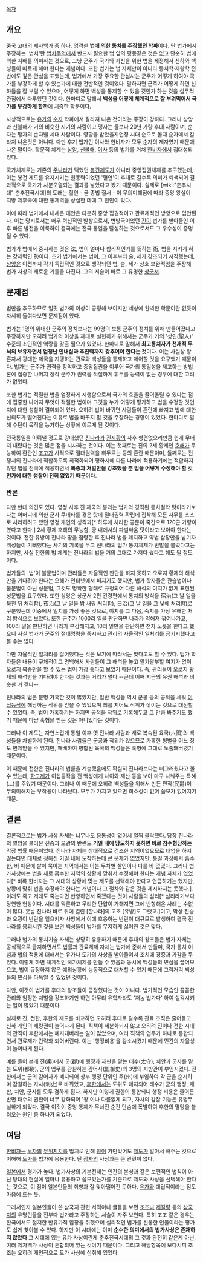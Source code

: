 [[목차]]
== 개요 ==
중국 고대의 [[제자백가]] 중 하나. 엄격한 '''법에 의한 통치를 주장했던 학파'''이다. 단 법가에서 주장하는 '법치'란 [[법치주의]]에서 반드시 필요한 법 앞의 평등같은 것은 없고 단순히 법에 의한 지배를 의미하는 것으로, 그냥 군주가 국가와 자신을 위한 법을 제정해서 신하와 백성들이 따르게 해야 한다는 개념이다. 또한 법가는 법 자체만이 아니라 통치학·제왕학 전반에도 깊은 관심을 표했는데, 법가에서 가장 주요한 관심사는 군주가 어떻게 하여야 국가를 부강하게 할 수 있는가에 대한 전반적인 것이었다. 말하자면 군주가 어떻게 하면 신하들을 잘 부릴 수 있으며, 어떻게 하면 백성을 통제할 수 있을 것인가 하는 것을 실무적 관점에서 다루었던 것이다. 한마디로 말해서 '''백성을 어떻게 체계적으로 잘 부려먹어서 국가를 부강하게 할까'''에 치중한 학문이다.

사상적으로는 [[유가]]의 [[순자]] 학파에서 갈라져 나온 것이라는 주장이 강하다. 그러나 상앙과 신불해가 거의 비슷한 시기의 사람이고 맹자는 둘보다 20년 가량 후대 사람이며, 순자는 맹자의 손자뻘 세대 사람이다. 영향을 받았을지언정 시대 순으로 볼때 순자에서 갈라져 나온것은 아니다. 다만 후기 법가인 이사와 한비자가 모두 순자의 제자였기 때문에 나온 말이다. 학문적 체계는 [[상앙]], [[신불해]], [[이사]] 등의 법가를 거쳐 [[한비자]]에서 집대성되었다.

국가체제로는 기존의 [[주]]나라가 택했던 [[봉건제도]]가 아니라 중앙집권체제를 추구했는데, 이는 봉건 제도를 유지시키는 원동력이었던 '혈연'이 후대로 갈수록 의미가 퇴색되어 결과적으로 국가가 사분오열되는 결과를 낳았다고 봤기 때문이다. 실제로 [wiki:"춘추시대" 춘추전국시대]의 도래는 혈연 - 곧 종법 질서 - 이 무의미해짐에 따라 중앙 왕실이 지방 제후국에 대한 통제력을 상실한 데에 그 원인이 있다.

이에 따라 법가에서 내세운 대안은 다분히 중앙 집권적이고 관료제적인 방향으로 입안된다. 이는 당시로서는 매우 혁신적인 발상으로서, 변방국이었던 [[진]]이 법가를 받아들인 이후 빠른 발전을 이룩하여 결국에는 전국 통일을 달성하는 것으로서도 그 우수성이 증명될 수 있다.

법가가 법에서 중시하는 것은 法, 법이 얼마나 합리적인가를 뜻하는 術, 법을 지키게 하는 강제력인 勢이다. 초기 법가에서는 법이, 그 이후부터 술, 세가 강조되기 시작했는데, [[상앙]]은 이전까지 각기 독립적인 것으로 생각되던 법, 술, 세가 상호 보완적임을 주장해 법가 사상의 새로운 기틀을 다진다. 그의 저술이 바로 그 유명한 [[상군서]]. 

== 문제점 ==
법만을 추구하므로 얼핏 법가의 이상이 공정해 보이지만 세상에 완벽한 학문이란 없듯이 자세히 들여다보면 문제점이 있다.

법가는 1명의 위대한 군주의 정치보다는 99명의 보통 군주의 정치를 위해 만들어졌다고 주장하지만 오히려 법가의 이상을 제대로 실현하기 위해서는 군주가 거의 '성인(聖人)' 수준의 초인적인 역량을 갖출 필요가 있었다. 한마디로 말해서 '''최고통치자가 천재적 두뇌의 보유자면서 엄청난 인내심과 추진력까지 갖추어야 한다는 것'''이다. 이는 사실상 왕 혼자서 광대한 제국을 지탱하는 관료와 백성들을 통제하고 제어할 것을 요구했기 때문이다. 법가는 군주가 권력을 장악하고 중앙집권을 이루어 국가의 통일성을 제고하는 방법론에 집중한 나머지 정작 군주가 권력을 적절하게 휘두를 능력이 없는 경우에 대한 고려가 없었다. 

또한 법가는 적절한 법을 엄정하게 시행함으로써 국가의 효율을 끌어올릴 수 있다는 점에 집중한 나머지 무엇이 적절한 법이며 그것을 누가 어떻게 평가하고 법을 수정할 것인지에 대한 성찰이 결여되어 있다. 오히려 법이 바뀌면 사람들이 혼란에 빠지고 법에 대한 신뢰도가 떨어진다는 이유로 법을 바꾸지 말 것을 주장하는 경향이 있었다. 한마디로 말해 수단이 목적을 능가하는 상황에 이르게 된 것이다.

전국통일을 이뤄낼 정도로 강대했던 [[진]]나라가 [[진시황]]의 사후 형편없으리만큼 쉽게 무너져 내렸다는 것은 많은 점을 시사하는 것이다. 이는 첫째로는 진의 2세 황제인 [[호해]]가 무능하여 환관인 [[조고]]가 사적으로 절대권력을 휘두르는 등의 혼란 때문이며, 둘째로는 전쟁시의 진나라에 적합하도록 최적화되어 평화시에 다른 나라에 적용하기에는 적합하지 않던 법을 전국에 적용하면서 '''복종과 처벌만을 강조했을 뿐 법을 어떻게 수정해야 할 것인가에 대한 성찰이 전혀 없었기 때문'''이다.

=== 반론 ===
다만 반대 의견도 있다. 영정 사후 진 제국의 붕괴는 법가의 경직된 통치철학 탓이라기보다는 어머니에 의한 군사 쿠데타를 겪은 탓에 절대권력 확립에 집착해 모든 사무를 스스로 처리하려고 했던 영정 개인의 성격과[* 하루에 처리한 공문이 죽간으로 120근 가량이였다고 한다.] 2세 황제 호해의 무능함, 궁 내에서의 파벌싸움 탓이라고 보아야 한다는 것이다. 전한 유방이 진나라 땅을 점령한 후 진나라 법을 폐지하고 약법 삼장만을 남기자 백성들이 기뻐했다는 사기의 기록을 두고 진나라의 법가 통치체제가 반발을 불렀다고는 하지만, 사실 전한의 법 체계는 진나라의 법을 거의 그대로 가져다 썼다고 해도 될 정도이다.

법가들의 '법'이 불문법이며 관리들은 자율적인 판단을 하지 못하고 오로지 황제의 해석만을 기다려야 한다는 오해가 인터넷에서 퍼지기도 했지만, 법가 학자들은 관습법이나 불문법이 아닌 성문법, 그것도 명확한 형태로 규정되어 다른 해석의 여지가 없게 표현된 성문법을 요구했다. 또한 상앙은 상군서 2편 간령편에서 통치의 방식을 宿治(그 날 일을 묵힌 뒤 처리함), 夜治(그 날 일을 밤 새워 처리함), 日治(그 날 일을 그 낮에 처리함)로 구분했는데 이중에서 일치를 가장 좋은 것으로, 야치를 그 다음, 숙치를 가장 유해한 처리 방식으로 보았다. 또한 군주가 1000리 일을 판단하면 나라가 약해져 깎여나가고, 100리 일을 판단하면 나라가 부강해지고, 10리 일만을 판단하면 천자 노릇을 한다고 했으니 사실 법가가 군주의 절대명령을 중시하고 관리의 자율적인 일처리를 금기시했다고 볼 수는 없다. 

다만 자율적인 일처리를 싫어했다는 것은 보기에 따라서는 맞다고도 할 수 있다. 법가 학자들은 내용이 구체적이고 명백해서 사람들이 그 해석을 놓고 왈가왈부할 여지가 없이 오로지 복종만을 할 수 있는 법이 가장 좋다고 보았기 때문이다. 즉, 관리들이 오로지 황제의 해석만을 기다려야 한다는 것과는 거리가 멀다.--근데 어째 지금의 유권 해석과 비슷한 거 같다--

진나라의 법은 분명 가혹한 것이 많았지만, 일반 백성들 역시 군공 등의 공적을 세워 [[이십등작]]에 해당하는 작위를 얻을 수 있었으며 죄를 지어도 작위가 깎이는 것으로 대신할 수 있었다. 즉, 법이 가혹하기는 하지만 공적을 작위로 기록해두고 그 만큼 봐주기도 했기 때문에 마냥 혹형을 받는 것은 아니었다는 것이다.

그러나 이 제도는 자연스럽게 통일 이후 옛 진나라 사람과 새로 복속된 육국(六國)의 백성들을 차별하게 된다. 진나라 사람들은 군공과 작위가 있으므로 가혹한 형벌을 어느 정도 면제받을 수 있지만, 패배하여 병합된 육국의 백성들은 혹형에 그대로 노출돼버렸기 때문이다.

이 때문에 전한은 진나라의 법률을 계승했음에도 확실히 진나라보다는 너그러웠다고 볼 수 있는데, [[한고제]]가 이십등작을 전 백성에게 나이와 재산 등을 보아 마구 나눠주는 특혜(…)를 주었기 때문이다. 그러나 이 때문에 오히려 백성들을 위해서 만든 민작(民爵)이 무의미해지는 부작용이 나타났다. 모두가 가지고 있으면 희소성이 없어 쓸모가 없어지기 때문.

== 결론 ==
결론적으로는 법가 사상 자체는 너무나도 융통성이 없어서 일찍 몰락했다. 당장 진나라의 멸망을 불러온 진승과 오광의 반란도 '''기일 내에 당도하지 못하면 바로 참수형당하는''' 막장 법률 때문이었다. 진나라 자체는 상대적으로 건조한 지역이었으므로 태업을 하지 않는다면 대체로 정해진 기일 내에 도착하는데 큰 문제가 없었지만, 통일 과정에서 흡수한, 비 때문에 발이 묶이는 지역에서는 이는 무차별 살인이나 다를 바 없었다. 그러나 법가사상에는 법을 새로 흡수한 지역의 상황에 맞춰서 수정해야 한다는 개념 자체가 없었다[* 비록 한비자는 그 시대의 상황에 맞는 제도를 선택해야 한다고 언급하기는 했지만, 상황에 맞춰 법을 수정해야 한다는 개념이나 그 절차와 같은 것을 제시하지는 못했다.]. 이래도 죽고 저래도 죽는다면 반항하면서 죽겠다는 것이 사람들의 심리[* 심리라기보다 당연한 현상이다. 시대를 막론하고 무리한 탄압이 가해지면 그에 반항해온 사례는 수없이 많다. 훗날 진나라 바로 뒤에 열린 [한나라]의 고조 [유방]도 그랬고.]이고, 막상 진승과 오광이 반란을 일으키자 사방에서 이에 호응하는 반란이 대규모로 발생하여 결국 진나라를 붕괴시킨 것을 보면 백성들이 법가를 무지하게 싫어한 것은 맞다.

그러나 법가의 통치기술 자체는 상당히 유용하기 때문에 후대의 왕조들은 법가 자체는 공식적으로 금지하면서도 법률과 관료체제 자체는 법가에 준해서 만들며, 국가 통치 이념과 법의 적용에 대해서는 유가나 도가의 사상을 받아들여서 조치에 경중과 가감을 두었다. 이렇게 하면 체계적인 국가체제를 만들 수 있음과 동시에 백성들의 민심을 끌어모으고, 법이 규정하지 않은 예외상황에 능동적으로 대처할 수 있기 때문에 그럭저럭 백성들의 민심을 다독일 수 있었던 것이다.

다만, 이것이 법가를 후대의 왕조들이 긍정했다는 것이 아니다. 법가적인 모습인 꼼꼼한 관리와 엄정한 처벌을 강조하기만 하면 아무리 유학자라도 '저놈 법가다' 하여 실각시키는 일이 많았기 때문이다.

실제로 진, 전한, 후한의 제도를 비교하면 오히려 후대로 갈수록 관료 조직은 줄어들고 신하 개인의 재량권이 늘어나게 된다. 직책이 세분화되지 않고 오히려 진이나 전한 시대의 관직이 후한에서는 폐지돼버리는 일이 많았으며, 여러 직책의 업무가 하나로 통합되면서 관료제가 간략화 되어버린다. 이는 '행정비용'을 감소시켰기 때문에 민간의 자율성이 늘어나게 된다.

예를 들어 본래 진(秦)에서 군(郡)에 행정과 재판을 맡는 태수(太守), 치안과 군사를 맡는 도위(都尉), 군의 업무를 감찰하는 감어사(監御史)의 3명의 지방관이 부임시켰다. 전한에서는 군의 감어사가 폐지되어 상부 행정 단위인 주(州)에 부임하여 각 군을 순시하며 감찰하는 자사(刺史)로 바뀌었고, [[후한]]에서는 도위도 폐지되어 태수가 군의 행정, 재판, 치안, 군사를 모두 겸하게 된다. 하지만 이렇게 권한이 통합되니 행정 비용은 줄어든 반면 태수의 권한이 너무 강화되어 '왕'이나 다름없게 되고, 자사의 감찰 기능은 유명무실하게 되었다. 결국 이것이 중앙 통제가 무너진 순간 단숨에 폭발하여 후한의 멸망을 불러오는 원인 중 하나가 되었다.
== 여담 ==
[[한비자]]는 [[노자]]의 [[무위지치]]를 법치로 인해 [[왕]]이 가만있어도 [[제도]]가 알아서 해주는 것으로 이해해 [[도가]]를 법가에 응용한다. 단 [[장자]]의 사상과는 큰 관련이 없다.

[[일본]]에서 평가가 높다. 법가사상의 기본전제는 인간의 본성과 같은 보편적인 법칙이 아닌 당대의 현실에 얼마나 유용하고 쓸모있는가를 기준으로 제도와 사상을 선택해야 한다는 것으로, 이 점이 일본인들의 취향과 잘 맞아떨어진 듯하다. [[유가]]와 대립적이라는 점도 마음에 드는 듯.

그래서인지 일본인들이 쓴 삼국지 관련 서적이나 글들을 보면 [[조조]]나 [[제갈량]] 등의 [[삼국지]]의 유명인물을 전부다 법가라고 주장하는 서술이 자주 보인다. 특히 조조 같은 경우는 한국에서도 철저한 반유가적 입장을 취했으며 실리적인 법가를 신봉한 인물이라는 평가도 쉽게 찾아볼 수 있다. 하지만 이 시대에는 이미 '''순수한 의미에서의 법가사상은 존재하지 않았다''' 그 시대에 있는 유가 사상이란게 춘추전국시대의 그 것과 완전히 같은게 아닌, 여러 제자백가 사상이 혼합되어 있는 것이기 때문이다. 그리고 해당항목에 보다시피 조조는 오히려 개인적으로 도가 사상에 심취해 있었다.
